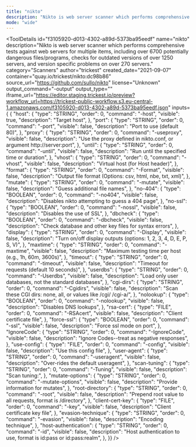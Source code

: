 ```yaml
---
title: "nikto"
description: "Nikto is web server scanner which performs comprehensive tests against web servers for multiple items, including over 6700 potentially dangerous files/programs, checks for outdated versions of over 1250 servers, and version specific problems on over 270 servers."
mode: "wide"
---
```



<ToolDetails
  id="f3105920-d013-4302-a89d-5373ba95eedf"
  name="nikto"
  description="Nikto is web server scanner which performs comprehensive tests against web servers for multiple items, including over 6700 potentially dangerous files/programs, checks for outdated versions of over 1250 servers, and version specific problems on over 270 servers."
  category="Scanners"
  author="trickest"
  created_date="2021-09-07"
  container="quay.io/trickest/nikto:dc98b86"
  source_url="https://github.com/sullo/nikto"
  license="Unknown"
  output_command="-output"
  output_type=""
  iframe_url="https://editor.staging.trickest.io/preview?workflow_url=https://trickest-public-workflow.s3.eu-central-1.amazonaws.com/f3105920-d013-4302-a89d-5373ba95eedf.json"
  inputs={ {
  "host": {
    "type": "STRING",
    "order": 0,
    "command": "-host",
    "visible": true,
    "description": "Target host",
  },
  "port": {
    "type": "STRING",
    "order": 0,
    "command": "-port",
    "visible": false,
    "description": "Port to use (default 80)",
  },
  "proxy": {
    "type": "STRING",
    "order": 0,
    "command": "-useproxy",
    "visible": false,
    "description": "Use the proxy defined in nikto.conf, or argument http://server:port",
  },
  "until": {
    "type": "STRING",
    "order": 0,
    "command": "-until",
    "visible": false,
    "description": "Run until the specified time or duration",
  },
  "vhost": {
    "type": "STRING",
    "order": 0,
    "command": "-vhost",
    "visible": false,
    "description": "Virtual host (for Host header)",
  },
  "format": {
    "type": "STRING",
    "order": 0,
    "command": "-Format",
    "visible": false,
    "description": "Output file format (Options: csv, html, nbe, txt, xml)",
  },
  "mutate": {
    "type": "STRING",
    "order": 0,
    "command": "-mutate",
    "visible": false,
    "description": "Guess additional file names",
  },
  "no-404": {
    "type": "BOOLEAN",
    "order": 0,
    "command": "-no404",
    "visible": false,
    "description": "Disables nikto attempting to guess a 404 page",
  },
  "no-ssl": {
    "type": "BOOLEAN",
    "order": 0,
    "command": "-nossl",
    "visible": false,
    "description": "Disables the use of SSL",
  },
  "dbcheck": {
    "type": "BOOLEAN",
    "order": 0,
    "command": "-dbcheck",
    "visible": false,
    "description": "Check database and other key files for syntax errors",
  },
  "display": {
    "type": "STRING",
    "order": 0,
    "command": "-Display",
    "visible": false,
    "description": "Turn on/off display outputs (options: 1, 2, 3, 4, D, E, P, S, V)",
  },
  "maxtime": {
    "type": "STRING",
    "order": 0,
    "command": "-maxtime",
    "visible": false,
    "description": "Maximum testing time per host (e.g., 1h, 60m, 3600s)",
  },
  "timeout": {
    "type": "STRING",
    "order": 0,
    "command": "-timeout",
    "visible": false,
    "description": "Timeout for requests (default 10 seconds)",
  },
  "userdbs": {
    "type": "STRING",
    "order": 0,
    "command": "-Userdbs",
    "visible": false,
    "description": "Load only user databases, not the standard databases",
  },
  "cgi-dirs": {
    "type": "STRING",
    "order": 0,
    "command": "-Cgidirs",
    "visible": false,
    "description": "Scan these CGI dirs: none, all, or values like /cgi/ /cgi-a/",
  },
  "nolookup": {
    "type": "BOOLEAN",
    "order": 0,
    "command": "-nolookup",
    "visible": false,
    "description": "Disables DNS lookups",
  },
  "rsa-cert": {
    "type": "FILE",
    "order": 0,
    "command": "-RSAcert",
    "visible": false,
    "description": "Client certificate file",
  },
  "force-ssl": {
    "type": "BOOLEAN",
    "order": 0,
    "command": "-ssl",
    "visible": false,
    "description": "Force ssl mode on port",
  },
  "IgnoreCode": {
    "type": "STRING",
    "order": 0,
    "command": "-IgnoreCode",
    "visible": false,
    "description": "Ignore Codes--treat as negative responses",
  },
  "use-config": {
    "type": "FILE",
    "order": 0,
    "command": "-config",
    "visible": false,
    "description": "Use this config file",
  },
  "user-agent": {
    "type": "STRING",
    "order": 0,
    "command": "-useragent",
    "visible": false,
    "description": "Over-rides the default useragent",
  },
  "scan-tuning": {
    "type": "STRING",
    "order": 0,
    "command": "-Tuning",
    "visible": false,
    "description": "Scan tuning:",
  },
  "mutate-options": {
    "type": "STRING",
    "order": 0,
    "command": "-mutate-options",
    "visible": false,
    "description": "Provide information for mutates",
  },
  "root-directory": {
    "type": "STRING",
    "order": 0,
    "command": "-root",
    "visible": false,
    "description": "Prepend root value to all requests, format is /directory",
  },
  "client-cert-key": {
    "type": "FILE",
    "order": 0,
    "command": "-key",
    "visible": false,
    "description": "Client certificate key file",
  },
  "evasion-technique": {
    "type": "STRING",
    "order": 0,
    "command": "-evasion",
    "visible": false,
    "description": "Encoding technique",
  },
  "host-authentication": {
    "type": "STRING",
    "order": 0,
    "command": "-id",
    "visible": false,
    "description": "Host authentication to use, format is id:pass or id:pass:realm",
  },
}}
/>